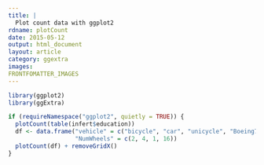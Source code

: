 ```yaml
---
title: |
  Plot count data with ggplot2
rdname: plotCount
date: 2015-05-12
output: html_document
layout: article
category: ggextra
images:
FRONTFOMATTER_IMAGES
---
```


```r
library(ggplot2)
library(ggExtra)
```

```r
if (requireNamespace("ggplot2", quietly = TRUE)) {
  plotCount(table(infert$education))
  df <- data.frame("vehicle" = c("bicycle", "car", "unicycle", "Boeing747"),
                   "NumWheels" = c(2, 4, 1, 16))
  plotCount(df) + removeGridX()
}



```